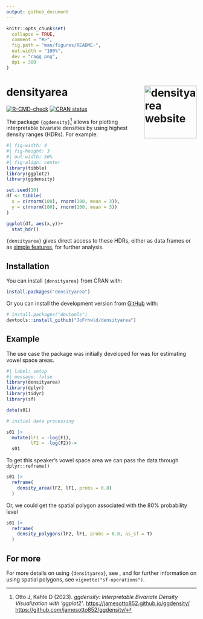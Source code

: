 ```yaml
---
output: github_document
---
```


<!-- README.md is generated from README.Rmd. Please edit that file -->



```r
knitr::opts_chunk$set(
  collapse = TRUE,
  comment = "#>",
  fig.path = "man/figures/README-",
  out.width = "100%",
  dev = "ragg_png",
  dpi = 300
)
```

# densityarea <a href="https://jofrhwld.github.io/densityarea/"><img src="man/figures/logo.svg" align="right" height="139" alt="densityarea website" /></a>

<!-- badges: start -->
[![R-CMD-check](https://github.com/JoFrhwld/densityarea/actions/workflows/R-CMD-check.yaml/badge.svg)](https://github.com/JoFrhwld/densityarea/actions/workflows/R-CMD-check.yaml)
[![CRAN status](https://www.r-pkg.org/badges/version/densityarea)](https://CRAN.R-project.org/package=densityarea)
<!-- badges: end -->

The package `{ggdensity}`[^1] allows for plotting interpretable bivariate densities by using highest density ranges (HDRs). For example:

[^1]: Otto J, Kahle D (2023). *ggdensity: Interpretable Bivariate Density Visualization with 'ggplot2'*. <https://jamesotto852.github.io/ggdensity/> <https://github.com/jamesotto852/ggdensity/>

```r
#| fig-width: 4
#| fig-height: 3
#| out-width: 50%
#| fig-align: center
library(tibble)
library(ggplot2)
library(ggdensity)

set.seed(10)
df <- tibble(
  x = c(rnorm(100), rnorm(100, mean = 3)),
  y = c(rnorm(100), rnorm(100, mean = 3))
)

ggplot(df, aes(x,y))+
  stat_hdr()
```

`{densityarea}` gives direct access to these HDRs, either as data frames or as [simple features](https://r-spatial.github.io/sf/), for further analysis.

## Installation

You can install `{densityarea}` from CRAN with:
```r
install.packages("densityarea")
```

Or you can install the development version from [GitHub](https://github.com/) with:

``` r
# install.packages("devtools")
devtools::install_github("JoFrhwld/densityarea")
```

## Example

The use case the package was initially developed for was for estimating vowel space areas.

```r
#| label: setup
#| message: false
library(densityarea)
library(dplyr)
library(tidyr)
library(sf)

data(s01)

# initial data processing

s01 |> 
  mutate(lF1 = -log(F1),
         lF2 = -log(F2))->
  s01
```

To get this speaker's vowel space area we can pass the data through `dplyr::reframe()`

```r
s01 |> 
  reframe(
    density_area(lF2, lF1, probs = 0.8)
  )
```


Or, we could get the spatial polygon associated with the 80% probability level

```r
s01 |> 
  reframe(
    density_polygons(lF2, lF1, probs = 0.8, as_sf = T)
  )
```
## For more

For more details on using `{densityarea}`, see , and for
further information on using spatial polygons, see `vignette("sf-operations")`.


